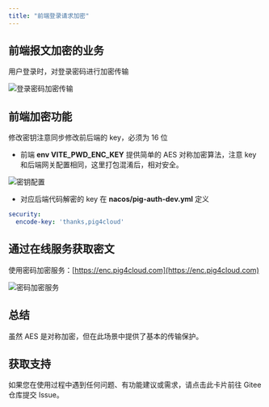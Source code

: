 ```yaml
---
title: "前端登录请求加密"
---
```


## 前端报文加密的业务

用户登录时，对登录密码进行加密传输

<Frame>
  <img src="https://minio.pigx.vip/oss/202504/1744646005.png" alt="登录密码加密传输" />
</Frame>

## 前端加密功能

<Warning>
  修改密钥注意同步修改前后端的 key，必须为 16 位
</Warning>

- 前端 **env VITE_PWD_ENC_KEY** 提供简单的 AES 对称加密算法，注意 key 和后端网关配置相同，这里打包混淆后，相对安全。

<Frame caption="密钥配置">
  <img src="https://minio.pigx.top/oss/202307/1690082310.png" alt="密钥配置" />
</Frame>

- 对应后端代码解密的 key 在 **nacos/pig-auth-dev.yml** 定义

```yaml
security:
  encode-key: 'thanks,pig4cloud'
```

## 通过在线服务获取密文

使用密码加密服务：[https://enc.pig4cloud.com](https://enc.pig4cloud.com)

<Frame caption="密码加密服务">
  <img src="https://minio.pigx.vip/oss/1638683003.png" alt="密码加密服务" />
</Frame>

## 总结

虽然 AES 是对称加密，但在此场景中提供了基本的传输保护。

## 获取支持

<Card title="遇到问题？" icon="link" href="https://gitee.com/log4j/pig/issues">
  如果您在使用过程中遇到任何问题、有功能建议或需求，请点击此卡片前往 Gitee 仓库提交 Issue。
</Card>

